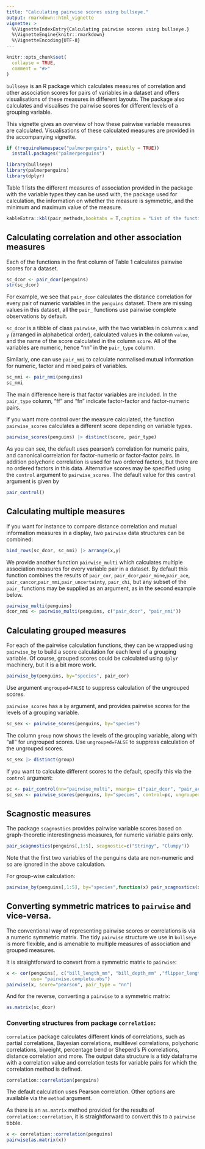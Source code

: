 ```yaml
---
title: "Calculating pairwise scores using bullseye."
output: rmarkdown::html_vignette
vignette: >
  %\VignetteIndexEntry{Calculating pairwise scores using bullseye.}
  %\VignetteEngine{knitr::rmarkdown}
  %\VignetteEncoding{UTF-8}
---
```


```r
knitr::opts_chunk$set(
  collapse = TRUE,
  comment = "#>"
)
```

`bullseye` is an R package which calculates measures of correlation and other association scores for pairs of variables in a dataset and offers visualisations of these measures in different layouts. The package also calculates and visualises the pairwise scores for different levels of a grouping variable. 

This vignette gives an overview of how these pairwise variable measures  are calculated. Visualisations of these calculated measures are provided in the accompanying vignette.  


```r
if (!requireNamespace("palmerpenguins", quietly = TRUE))
  install.packages("palmerpenguins")

library(bullseye)
library(palmerpenguins)
library(dplyr)
```

Table 1 lists the different measures of association provided in the package with the variable types they can be used with, the package used for calculation, the information on whether the measure is symmetric, and the minimum and maximum value of the measure.


```r

kableExtra::kbl(pair_methods,booktabs = T,caption = "List of the functions available in the package for calculating different association measures along with the packages used for calculation.") %>% kableExtra::kable_styling(latex_options = "scale_down")
```


## Calculating correlation and other association measures

Each of the functions in the first column of Table 1 calculates pairwise scores for a dataset.

```r
sc_dcor <- pair_dcor(penguins)
str(sc_dcor)
```

For example, we see that `pair_dcor` calculates the distance correlation for every pair of numeric variables in the `penguins` dataset. There are missing values in this dataset, all the `pair_` functions use pairwise complete observations by default.

`sc_dcor` is a tibble of class `pairwise`, with the two variables in columns `x` and `y` (arranged in alphabetical order), calculated values in the column `value`, and the name of the score calculated in the column `score`. All of the variables are numeric, hence "nn" in the `pair_type` column.


Similarly, one can use `pair_nmi` to calculate normalised mutual information for numeric, factor and mixed pairs of variables.
```r
sc_nmi <- pair_nmi(penguins)
sc_nmi
```
The main difference here is that factor variables are included. In the `pair_type` column, "ff" and "fn" indicate factor-factor and factor-numeric pairs.

If you want more control over the measure calculated, the function `pairwise_scores` calculates a different score depending on variable types. 

```r
pairwise_scores(penguins) |> distinct(score, pair_type)
```
As you can see, the default uses pearson's correlation for numeric pairs, and canonical correlation for factor-numeric or factor-factor pairs. In addition polychoric correlation is used for two ordered factors, but there are no ordered factors in this data. Alternative scores may be specified using the `control` argument to `pairwise_scores`.
The default value for this `control` argument is given by

```r
pair_control()
```


## Calculating multiple measures



If you want for instance to compare distance correlation and mutual information measures in a display,  two `pairwise` data structures can be combined:

```r
bind_rows(sc_dcor, sc_nmi) |> arrange(x,y)
```

We provide another function `pairwise_multi` which calculates multiple association measures for every variable pair in a dataset.
By default this function combines the results of `pair_cor`, `pair_dcor`,`pair_mine`,`pair_ace`,
                                    `pair_cancor`,`pair_nmi`,`pair_uncertainty`,
                                    `pair_chi`, but any subset of the `pair_` functions may be supplied as an argument, as in the second example below.

```r
pairwise_multi(penguins)
dcor_nmi <- pairwise_multi(penguins, c("pair_dcor", "pair_nmi"))
```


## Calculating grouped measures

For each of the pairwise calculation functions, they can be wrapped using `pairwise_by` to build a score calculation for each level of a grouping variable. Of course, grouped scores could be calculated using `dplyr` machinery, but it is a bit more work.

```r
pairwise_by(penguins, by="species", pair_cor)
```
Use argument `ungrouped=FALSE` to suppress calculation of the ungrouped scores.

`pairwise_scores` has a `by` argument, and provides pairwise scores for the levels of a grouping variable. 
```r
sc_sex <- pairwise_scores(penguins, by="species")
```

The column `group` now shows the levels of the grouping variable, along with "all" for ungrouped scores. Use `ungrouped=FALSE` to suppress calculation of the ungrouped scores.

```r
sc_sex |> distinct(group)
```

If you want to calculate different scores to the default, specify this via the `control` argument:

```r
pc <- pair_control(nn="pairwise_multi", nnargs= c("pair_dcor", "pair_ace"), fn=NULL, ff=NULL)
sc_sex <- pairwise_scores(penguins, by="species", control=pc, ungrouped=FALSE) 
```







## Scagnostic measures

The package `scagnostics` provides pairwise variable  scores based on graph-theoretic interestingness measures, for numeric variable pairs only.

```r
pair_scagnostics(penguins[,1:5], scagnostic=c("Stringy", "Clumpy"))
```


Note that the first two variables of the penguins data are non-numeric and so are ignored in the above calculation.

For group-wise calculation:

```r
pairwise_by(penguins[,1:5], by="species",function(x) pair_scagnostics(x, scagnostic=c("Stringy", "Clumpy")))

```

## Converting symmetric matrices to `pairwise` and vice-versa.

The conventional way of representing pairwise scores or correlations is via a numeric symmetric matrix.
The tidy `pairwise` structure we use in `bullseye` is more flexible, and is amenable to multiple measures of association and grouped measures.

It is straightforward to convert from a symmetric matrix to `pairwise`:

```r
x <- cor(penguins[, c("bill_length_mm", "bill_depth_mm" ,"flipper_length_mm" ,"body_mass_g")], 
         use= "pairwise.complete.obs")
pairwise(x, score="pearson", pair_type = "nn")
```

And for the reverse, converting a `pairwise` to a symmetric matrix:

```r
as.matrix(sc_dcor)
```


### Converting structures from package `correlation`:

`correlation` package calculates different kinds of correlations, such as partial correlations, Bayesian correlations, multilevel correlations, polychoric correlations, biweight, percentage bend or Sheperd’s Pi correlations, distance correlation and more. The output data structure is a tidy dataframe with a correlation value and correlation tests for variable pairs for which the correlation method is defined. 


```r
correlation::correlation(penguins)
```

The default calculation uses Pearson correlation. Other options are available via the `method` argument.

As there is an `as.matrix` method provided for the results of `correlation::correlation`, it is straightforward to convert this
to a `pairwise` tibble.

```r
x <- correlation::correlation(penguins)
pairwise(as.matrix(x)) 
```
